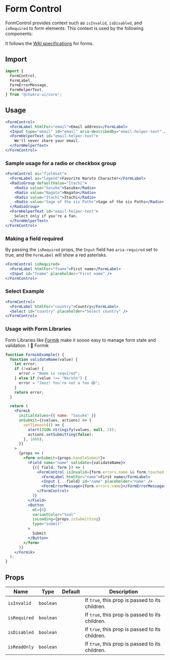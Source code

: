 
<SEO
  title=" FormControl"
  description="FormControl provides context such as `isInvalid`, `isDisabled`, and `isRequired` to form elements"
/>

# Form Control

FormControl provides context such as `isInvalid`, `isDisabled`, and `isRequired`
to form elements. This context is used by the following components:

It follows the [WAI specifications](https://www.w3.org/WAI/tutorials/forms/) for
forms.

## Import

```js
import {
  FormControl,
  FormLabel,
  FormErrorMessage,
  FormHelperText,
} from "@chakra-ui/core";
```

## Usage

```jsx
<FormControl>
  <FormLabel htmlFor="email">Email address</FormLabel>
  <Input type="email" id="email" aria-describedby="email-helper-text" />
  <FormHelperText id="email-helper-text">
    We'll never share your email.
  </FormHelperText>
</FormControl>
```

### Sample usage for a radio or checkbox group

```jsx
<FormControl as="fieldset">
  <FormLabel as="legend">Favorite Naruto Character</FormLabel>
  <RadioGroup defaultValue="Itachi">
    <Radio value="Sasuke">Sasuke</Radio>
    <Radio value="Nagato">Nagato</Radio>
    <Radio value="Itachi">Itachi</Radio>
    <Radio value="Sage of the six Paths">Sage of the six Paths</Radio>
  </RadioGroup>
  <FormHelperText id="email-helper-text">
    Select only if you're a fan.
  </FormHelperText>
</FormControl>
```

### Making a field required

By passing the `isRequired` props, the `Input` field has `aria-required` set to
true, and the `FormLabel` will show a red asterisks.

```jsx
<FormControl isRequired>
  <FormLabel htmlFor="fname">First name</FormLabel>
  <Input id="fname" placeholder="First name" />
</FormControl>
```

### Select Example

```jsx
<FormControl>
  <FormLabel htmlFor="country">Country</FormLabel>
  <Select id="country" placeholder="Select country" />
</FormControl>
```

### Usage with Form Libraries

Form Libraries like [Formik](https://jaredpalmer.com/formik/) make it soooo easy
to manage form state and validation. I 💖 Formik

```jsx
function FormikExample() {
  function validateName(value) {
    let error;
    if (!value) {
      error = "Name is required";
    } else if (value !== "Naruto") {
      error = "Jeez! You're not a fan 😱";
    }
    return error;
  }

  return (
    <Formik
      initialValues={{ name: "Sasuke" }}
      onSubmit={(values, actions) => {
        setTimeout(() => {
          alert(JSON.stringify(values, null, 2));
          actions.setSubmitting(false);
        }, 1000);
      }}
    >
      {props => (
        <form onSubmit={props.handleSubmit}>
          <Field name="name" validate={validateName}>
            {({ field, form }) => (
              <FormControl isInvalid={form.errors.name && form.touched.name}>
                <FormLabel htmlFor="name">First name</FormLabel>
                <Input {...field} id="name" placeholder="name" />
                <FormErrorMessage>{form.errors.name}</FormErrorMessage>
              </FormControl>
            )}
          </Field>
          <Button
            mt={4}
            variantColor="teal"
            isLoading={props.isSubmitting}
            type="submit"
          >
            Submit
          </Button>
        </form>
      )}
    </Formik>
  );
}
```

## Props

| Name         | Type      | Default | Description                                     |
| ------------ | --------- | ------- | ----------------------------------------------- |
| `isInvalid`  | `boolean` |         | If `true`, this prop is passed to its children. |
| `isRequired` | `boolean` |         | If `true`, this prop is passed to its children. |
| `isDisabled` | `boolean` |         | If `true`, this prop is passed to its children. |
| `isReadOnly` | `boolean` |         | If `true`, this prop is passed to its children. |
